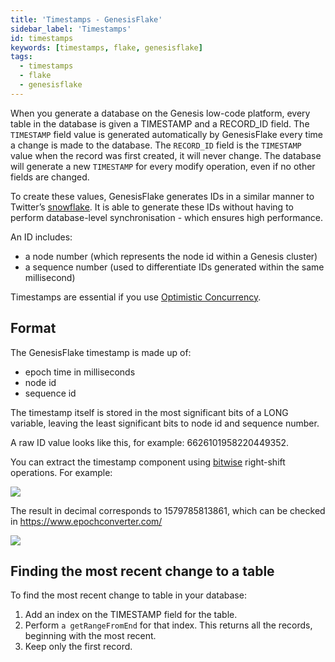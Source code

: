 ```yaml
---
title: 'Timestamps - GenesisFlake'
sidebar_label: 'Timestamps'
id: timestamps
keywords: [timestamps, flake, genesisflake]
tags:
  - timestamps
  - flake
  - genesisflake
---
```


When you generate a database on the Genesis low-code platform,
every table in the database is given a TIMESTAMP and a RECORD_ID field.
The `TIMESTAMP` field value is generated automatically by GenesisFlake every time a change is made to the database.
The `RECORD_ID` field is the `TIMESTAMP` value when the record was first created, it will never change.
The database will generate a new `TIMESTAMP` for every modify operation, even if no other fields are changed.

To create these values, GenesisFlake generates IDs in a similar manner to Twitter’s [snowflake](https://developer.twitter.com/en/docs/basics/twitter-ids). It is able to generate these IDs without having to perform database-level synchronisation - which ensures high performance. 

An ID includes:

- a node number (which represents the node id within a Genesis cluster)
- a sequence number (used to differentiate IDs generated within the same millisecond)

Timestamps are essential if you use [Optimistic Concurrency](../../database-concepts/optimistic-concurrency).

## Format
The GenesisFlake timestamp is made up of: 

- epoch time in milliseconds
- node id
- sequence id 

The timestamp itself is stored in the most significant bits of a LONG variable, leaving the least significant bits to node id and sequence number. 

A raw ID value looks like this, for example: 6626101958220449352.

You can extract the timestamp component using [bitwise](https://miniwebtool.com/bitwise-calculator/bit-shift/) right-shift operations. For example:

![](/img/bitwise.png)

The result in decimal corresponds to 1579785813861, which can be checked in https://www.epochconverter.com/

![](/img/epoch.png)

## Finding the most recent change to a table
To find the most recent change to table in your database:

1. Add an index on the TIMESTAMP field for the table.
2. Perform `a getRangeFromEnd` for that index. This returns all the records, beginning with the most recent.
3. Keep only the first record.

